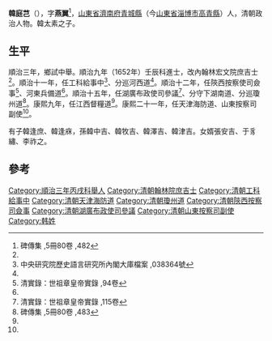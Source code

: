 '''韓庭芑'''（{{bd|1619年||1689年}}），字'''燕翼'''<ref name="#1">碑傳集 ,5冊80卷 ,482</ref>，[[山東省|山東省]][[濟南府|濟南府]][[青城縣|青城縣]]（今[[山東省|山東省]][[淄博市|淄博市]][[高青縣|高青縣]]）人，清朝政治人物。韓太素之子。

== 生平 ==
順治三年，鄉試中舉。順治九年（1652年）壬辰科進士，改內翰林宏文院庶吉士<ref name="#1"/>。順治十一年，任工科給事中<ref>中央研究院歷史語言研究所內閣大庫檔案 ,038364號</ref>、分巡河西道<ref name="#1"/>。順治十二年，任陝西按察使司僉事<ref name="#2">清實錄：世祖章皇帝實錄 ,94卷</ref>、河東兵備道<ref name="#2"/>。順治十五年，任湖廣布政使司參議<ref>清實錄：世祖章皇帝實錄 ,115卷</ref>、分守下湖南道、分巡瓊州道<ref name="#3">碑傳集 ,5冊80卷 ,483</ref>。康熙九年，任江西督糧道<ref name="#3"/>。康熙二十一年，任天津海防道、山東按察司副使<ref name="#1"/>。

有子韓逢庶、韓逢庥，孫韓中吉、韓牧吉、韓澤吉、韓津吉。女婿張安吉、于豸繡、李祚之。

==參考==
{{Reflist}}

{{清朝人物小作品}}
{{順治九年壬辰科殿試金榜}}
{{DEFAULTSORT:Han韓}}
[[Category:順治三年丙戌科舉人|Category:順治三年丙戌科舉人]]
[[Category:清朝翰林院庶吉士|Category:清朝翰林院庶吉士]]
[[Category:清朝工科給事中|Category:清朝工科給事中]]
[[Category:清朝天津海防道|Category:清朝天津海防道]]
[[Category:清朝瓊州道|Category:清朝瓊州道]]
[[Category:清朝陝西按察司僉事|Category:清朝陝西按察司僉事]]
[[Category:清朝湖廣布政使司參議|Category:清朝湖廣布政使司參議]]
[[Category:清朝山東按察司副使|Category:清朝山東按察司副使]]
[[Category:韩姓|Category:韩姓]]